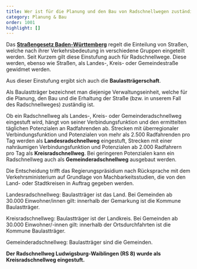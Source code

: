 ```yaml
---
title: Wer ist für die Planung und den Bau von Radschnellwegen zuständig?
category: Planung & Bau
order: 1001
highlight: []
---
```

Das [**Straßengesetz Baden-Württemberg**](https://www.landesrecht-bw.de/jportal/?quelle=jlink\&query=StrG+BW\&psml=bsbawueprod.psml\&max=true\&aiz=true) regelt die Einteilung von Straßen, welche nach ihrer Verkehrsbedeutung in verschiedene Gruppen eingeteilt werden. Seit Kurzem gilt diese Einstufung auch für Radschnellwege. Diese werden, ebenso wie Straßen, als Landes-, Kreis- oder Gemeindestraße gewidmet werden.

Aus dieser Einstufung ergibt sich auch die **Baulastträgerschaft**.

Als Baulastträger bezeichnet man diejenige Verwaltungseinheit, welche für die Planung, den Bau und die Erhaltung der Straße (bzw. in unserem Fall des Radschnellweges) zuständig ist.

Ob ein Radschnellweg als Landes-, Kreis- oder Gemeinderadschnellweg eingestuft wird, hängt von seiner Verbindungsfunktion und den ermittelten täglichen Potenzialen an Radfahrenden ab. Strecken mit überregionaler Verbindungsfunktion und Potenzialen von mehr als 2.500 Radfahrenden pro Tag werden als **Landesradschnellweg** eingestuft, Strecken mit einer nahräumigen Verbindungsfunktion und Potenzialen ab 2.000 Radfahrern pro Tag als **Kreisradschnellweg**. Bei geringeren Potenzialen kann ein Radschnellweg auch als **Gemeinderadschnellweg** ausgebaut werden.

Die Entscheidung trifft das Regierungspräsidium nach Rücksprache mit dem Verkehrsministerium auf Grundlage von Machbarkeitsstudien, die von den Land- oder Stadtkreisen in Auftrag gegeben werden.

Landesradschnellweg: Baulastträger ist das Land. Bei Gemeinden ab 30.000 Einwohner/innen gilt: innerhalb der Gemarkung ist die Kommune Baulastträger.

Kreisradschnellweg: Baulastträger ist der Landkreis. Bei Gemeinden ab 30.000 Einwohner/-innen gilt: innerhalb der Ortsdurchfahrten ist die Kommune Baulastträger.

Gemeinderadschnellweg: Baulastträger sind die Gemeinden.

**Der Radschnellweg Ludwigsburg-Waiblingen (RS 8) wurde als Kreisradschnellweg eingestuft.**
